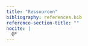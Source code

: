 ```yaml
---
title: "Ressourcen"
bibliography: references.bib
reference-section-title: ""
nocite: |
  @*
---
```


:::{#refs}
:::